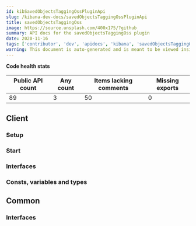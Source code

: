 ```yaml
---
id: kibSavedObjectsTaggingOssPluginApi
slug: /kibana-dev-docs/savedObjectsTaggingOssPluginApi
title: savedObjectsTaggingOss
image: https://source.unsplash.com/400x175/?github
summary: API docs for the savedObjectsTaggingOss plugin
date: 2020-11-16
tags: ['contributor', 'dev', 'apidocs', 'kibana', 'savedObjectsTaggingOss']
warning: This document is auto-generated and is meant to be viewed inside our experimental, new docs system. Reach out in #docs-engineering for more info.
---
```







**Code health stats**

| Public API count  | Any count | Items lacking comments | Missing exports | 
|-------------------|-----------|------------------------|-----------------|
| 89 | 3 | 50 | 0 |

## Client

### Setup
<DocDefinitionList data={[savedObjectsTaggingOssObj.client.setup]}/>

### Start
<DocDefinitionList data={[savedObjectsTaggingOssObj.client.start]}/>

### Interfaces
<DocDefinitionList data={savedObjectsTaggingOssObj.client.interfaces}/>

### Consts, variables and types
<DocDefinitionList data={savedObjectsTaggingOssObj.client.misc}/>

## Common

### Interfaces
<DocDefinitionList data={savedObjectsTaggingOssObj.common.interfaces}/>

